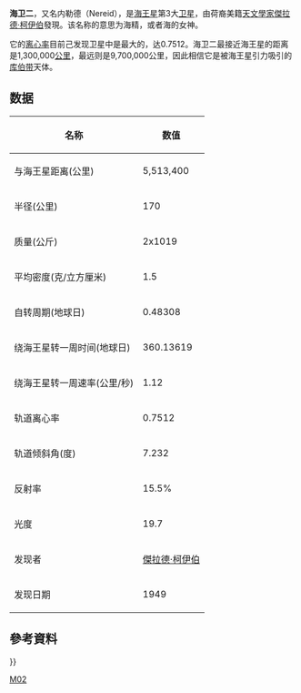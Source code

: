 {{noteTA
|T=zh-hans:海卫二;zh-hk:海衛二;zh-tw:海衛二;
|1=zh-hans:杰拉德;zh-hk:謝拉德;zh-tw:傑拉德;
|2=zh-hans:柯伊伯;zh-hk:凱伯;zh-tw:古柏;
}}
{{Infobox planet
| name            =內勒德
| image           = Nereid-Voyager2.jpg
| image_size      = 225
| caption         = [[航海家2號|航海家2號]]於1989年拍攝的海衛二
| mpc_name        = 海卫二
| named_after     = [[Nereid|Νηρηΐδες]] ''Nērēḯdes''
| pronounced      = {{IPAc-en|ˈ|n|ɪər|i|ə|d}} {{respell|NEER|ee|əd}}<ref>{{OED|Nereid}}</ref>
| adjectives      = Nereidian or Nereidean (both {{IPAc-en|ˌ|n|ɛr|i|ˈ|ɪ|d|i|ə|n}} {{respell|NERR|ee|ID|ee|ən}})<ref>{{OED|nereidian, nereidean}}</ref>
| discovery_ref   = <ref name="Kuiper 1949" />
| discoverer      = [[杰拉德·柯伊伯|杰拉德·柯伊伯]]
| discovered      = 1949年5月1日
| orbit_ref       = <ref name="MPC115892"/>
| epoch           = 2019年4月27日 ([[Julian_day|JD]] 2458600.5)
| observation_arc = 68.21 {{link-ja|儒略年|Julian year (astronomy)}} (24,897 [[日|日]])
| semimajor       = {{cvt|0.0368584|AU|km|order=flip}}
| eccentricity    = 0.7417482
| period          = 0.987 yr (360.11 d)
| mean_anomaly    = 69.95747[[度|°]]
| mean_motion     = {{Deg2DMS|0.99968323|sup=ms}} / day
| inclination     = 5.04909° {{small|(在[[黃道|黃道]])}}<br/>{{nowrap|7.090° {{small|([[拉普拉斯轉換|拉普拉斯轉換]])}}}}<ref name="JPL-SSD-Neptune" />
| asc_node        = 319.42404°
| arg_peri        = 296.50396°
| satellite_of    = [[海王星|海王星]]
| group           = 
| mean_diameter   = {{val|357|13|u=km}}<ref name="Kiss2019"/><br/>{{val|340|50|u=km}}<ref name="JPL-SSD-sat_phys" />
| mass            = 
| density         = 
| rotation        = {{val|11.594|0.017}} h<ref name="Kiss2019"/>
| surface_grav    = 
| escape_velocity = 
| albedo          = 0.24<ref name="Kiss2019"/><br/>0.155<ref name="JPL-SSD-sat_phys" />
| magnitude       = 19.2<ref name="JPL-SSD-sat_phys"/>
| abs_magnitude   = 4.4<ref name="MPC115892"/>
| single_temperature = ≈50 [[克耳文|K]] {{small|(mean estimate)}}
}}
'''海卫二'''，又名内勒德（Nereid），是[[海王星|海王星]]第3大[[卫星|卫星]]，由荷裔美籍[[天文學家|天文學家]][[傑拉德·柯伊伯|傑拉德·柯伊伯]]發現。该名称的意思为海精，或者海的女神。

它的[[离心率|离心率]]目前己发现卫星中是最大的，达0.7512。海卫二最接近海王星的距离是1,300,000[[公里|公里]]，最远则是9,700,000公里，因此相信它是被海王星引力吸引的[[库伯带|库伯带]]天体。

== 数据 ==
{| class="wikitable" border="1"
|-
! 名称
! 数值
|-
| 与海王星距离(公里)
| 5,513,400 
|-
| 半径(公里)
| 170 
|-
| 质量(公斤)
| 2x1019 
|-
|平均密度(克/立方厘米)
| 1.5 
|-
| 自转周期(地球日)
| 0.48308
|-
| 绕海王星转一周时间(地球日)
| 360.13619 
|-
| 绕海王星转一周速率(公里/秒)
| 1.12 
|-
| 轨道离心率
| 0.7512 
|-
| 轨道倾斜角(度)
| 7.232 
|-
| 反射率
| 15.5% 
|-
| 光度
| 19.7 
|-
| 发现者
| [[傑拉德·柯伊伯|傑拉德·柯伊伯]]
|-
| 发现日期
| 1949 
|}

==參考資料 ==
{{reflist
| colwidth = 30em
| refs =
<ref name="Kuiper 1949">
{{cite journal| doi = 10.1086/126166| last = Kuiper | first = G. P.| date=August 1949 | title = The Second Satellite of Neptune| journal = Publications of the Astronomical Society of the Pacific| volume = 61| issue = 361 | pages = 175–176| bibcode = 1949PASP...61..175K| doi-access = free}}
</ref>

<ref name="JPL-SSD-Neptune">
{{cite web
 |author      = Jacobson, R. A. — AJ
 |date        = 2009-04-03
 |title       = Planetary Satellite Mean Orbital Parameters
 |work        = JPL satellite ephemeris
 |publisher   = [[JPL|JPL]] (Solar System Dynamics)
 |url         = http://ssd.jpl.nasa.gov/?sat_elem
 |access-date  = 2011-10-26
 |url-status     = dead
 |archive-url  = https://web.archive.org/web/20111014234918/http://ssd.jpl.nasa.gov/?sat_elem
 |archive-date = October 14, 2011}}</ref>


<ref name="Kiss2019">{{cite journal
| title = Nereid from space: Rotation, size and shape analysis from K2, Herschel and Spitzer observations
| url = https://academic.oup.com/mnras/article-pdf/457/3/2908/8000447/stw081.pdf
| display-authors = etal
| first1 = C. |last1 = Kiss
| first2 = A. |last2 = Pál
| first3 = A. I. |last3 = Farkas-Takács
| first4 = G. M. |last4 = Szabó
| first5 = R. |last5 = Szabó
| first6 = L. L. |last6 = Kiss
| date = April 2016
| journal = Monthly Notices of the Royal Astronomical Society
| volume = 457
| issue = 3
| pages = 2908–2917
| doi = 10.1093/mnras/stw081
| arxiv = 1601.02395
| bibcode = 2016MNRAS.457.2908K}}</ref>

<ref name="MPC115892">{{cite web
  |title      = M.P.C. 115892
  |url        = https://minorplanetcenter.net/iau/ECS/MPCArchive/2019/MPC_20190827.pdf
  |work       = Minor Planet Circular
  |publisher  = Minor Planet Center
  |date       = 27 August 2019}}</ref>


<ref name="JPL-SSD-sat_phys">
{{cite web
 |title       = Planetary Satellite Physical Parameters
 |publisher   = [[JPL|JPL]] (Solar System Dynamics)
 |url         = http://ssd.jpl.nasa.gov/?sat_phys_par
 |access-date  = 2011-10-26
 |archive-url  = https://web.archive.org/web/20100527091333/http://ssd.jpl.nasa.gov/?sat_phys_par
 |archive-date = 2010-05-27
 |url-status     = live}}</ref>

}}

}}
{{太陽系的衛星}}
{{海王星的衛星}}

[[Category:海王星的衛星|M02]]